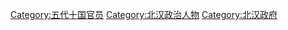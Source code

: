 [[Category:五代十国官员|Category:五代十国官员]]
[[Category:北汉政治人物|Category:北汉政治人物]]
[[Category:北汉政府|Category:北汉政府]]